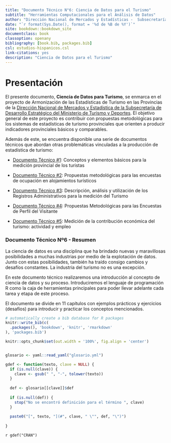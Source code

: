 ```yaml
---
title: "Documento Técnico N°6: Ciencia de Datos para el Turismo"
subtitle: "Herramientas Computacionales para el Análisis de Datos" 
author: "Dirección Nacional de Mercados y Estadísticas -  Subsecretaría de Desarrollo Estratégico"
date: "`r format(Sys.Date(), format = '%d de %B de %Y')`"
site: bookdown::bookdown_site
documentclass: book
classoption: openany
bibliography: [book.bib, packages.bib]
csl: estudios-hispanicos.csl
link-citations: yes
description: "Ciencia de Datos para el Turismo"
---
```


# Presentación {.unnumbered}

El presente documento, **Ciencia de Datos para Turismo**, se enmarca en el proyecto de Armonización de las Estadísticas de Turismo en las Provincias de la [Dirección Nacional de Mercados y Estadística de la Subsecretaría de Desarrollo Estratégico del Ministerio de Turismo y Deportes](https://www.yvera.tur.ar/estadistica/). El objetivo general de este proyecto es contribuir con propuestas metodológicas para los sistemas de estadísticas de turismo provinciales que orienten a producir indicadores provinciales básicos y comparables.

Además de este, se encuentra disponible una serie de documentos técnicos que abordan otras problemáticas vinculadas a la producción de estadística de turismo:

-   [Documento Técnico \#1](https://dnme-minturdep.github.io/DT1_medicion_turismo/): Conceptos y elementos básicos para la medición provincial de los turistas

-   [Documento Técnico \#2](https://dnme-minturdep.github.io/DT2_encuestas/): Propuestas metodológicas para las encuestas de ocupación en alojamientos turísticos

-   [Documento Técnico \#3](https://dnme-minturdep.github.io/DT3_registros_adminsitrativos/): Descripción, análisis y utilización de los Registros Administrativos para la medición del Turismo

-   [Documento Técnico \#4](https://dnme-minturdep.github.io/DT4_perfiles/): Propuestas Metodológicas para las Encuestas de Perfil del Visitante

-   [Documento Técnico \#5](https://dnme-minturdep.github.io/DT5_actividad_empleo/){target="_blank"}: Medición de la contribución económica del turismo: actividad y empleo

### Documento Técnico Nº6 - Resumen {.unnumbered}

La ciencia de datos es una disciplina que ha brindado nuevas y maravillosas posibilidades a muchas industrias por medio de la explotación de datos. Junto con estas posibilidades, también ha traído consigo cambios y desafíos constantes. La industria del turismo no es una excepción.

En este documento técnico realizaremos una introducción al concepto de ciencia de datos y su proceso. Introduciremos el lenguaje de programación R como la caja de herramientas principales para poder llevar adelante cada tarea y etapa de este proceso.

El documento se divide en 11 capítulos con ejemplos prácticos y ejercicios (desafíos) para introducir y practicar los conceptos mencionados.


```r
# automatically create a bib database for R packages
knitr::write_bib(c(
  .packages(), 'bookdown', 'knitr', 'rmarkdown'
), 'packages.bib')

knitr::opts_chunk$set(out.width = '100%', fig.align = 'center')


glosario <- yaml::read_yaml("glosario.yml")

gdef <- function(texto, clave = NULL) {
  if (is.null(clave)) {
    clave <- gsub(" ", "-", tolower(texto))
  }
  
  def <- glosario[[clave]]$def
  
  if (is.null(def)) {
    stop("No se encontró definición para el término ", clave)
  }
  
  paste0("[", texto, "](#", clave, " \"", def, "\")")
  
}

```

`r gdef("CRAN")`
